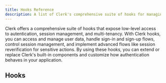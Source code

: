 ```yaml
---
title: Hooks Reference
description: A list of Clerk's comprehensive suite of hooks for managing authentication, sessions, sign-in and sign-up flows, organizations, and reverification. 
---
```


Clerk offers a comprehensive suite of hooks that expose low-level access to autentication, session management, and multi-tenancy. With Clerk hooks, you can access and manage user data, handle sign-in and sign-up flows, control session management, and implement advanced flows like session reverification for sensitive actions. By using these hooks, you can extend or replace Clerk's built-in components and customize how authentication behaves in your application.

## Hooks

<Include src="_partials/hooks/hook-list" />

<Include src="_partials/help" />
